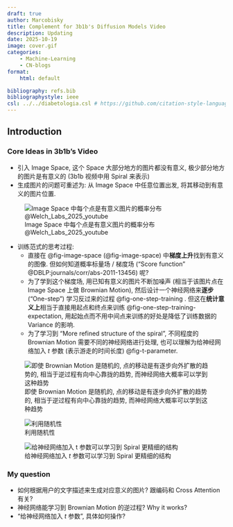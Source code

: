 ```yaml
---
draft: true
author: Marcobisky
title: Complement for 3b1b's Diffusion Models Video
description: Updating
date: 2025-10-19
image: cover.gif
categories:
    - Machine-Learning
    - CN-blogs
format: 
    html: default

bibliography: refs.bib
bibliographystyle: ieee
csl: ../../diabetologia.csl # https://github.com/citation-style-language/styles
---
```


## Introduction

### Core Ideas in 3b1b's Video

- 引入 Image Space, 这个 Space 大部分地方的图片都没有意义, 极少部分地方的图片是有意义的 (3b1b 视频中用 Spiral 来表示)
- 生成图片的问题可重述为: 从 Image Space 中任意位置出发, 将其移动到有意义的图片位置.

:::{.column-margin}
![Image Space 中每个点是有意义图片的概率分布 @Welch_Labs_2025_youtube](image-space.png){#fig-image-space}
:::

- 训练范式的思考过程:
    - 直接在 @fig-image-space (@fig-image-space) 中**梯度上升**找到有意义的图像. 但如何知道概率标量场 / 梯度场 ("Score function" @DBLP:journals/corr/abs-2011-13456) 呢?
    - 为了学到这个梯度场, 用已知有意义的图片不断加噪声 (相当于该图片点在 Image Space 上做 Brownian Motion), 然后设计一个神经网络来**逐步** ("One-step") 学习反过来的过程 @fig-one-step-training . 但这在**统计意义上**相当于直接用起点和终点来训练 @fig-one-step-training-expectation, 用起始点而不用中间点来训练的好处是降低了训练数据的 Variance 的影响.
    - 为了学习到 "More refined structure of the spiral", 不同程度的 Brownian Motion 需要不同的神经网络进行处理, 也可以理解为给神经网络加入 $t$ 参数 (表示游走的时间长度) @fig-t-parameter.

:::{.column-margin}
![即使 Brownian Motion 是随机的, 点的移动是有逐步向外扩散的趋势的, 相当于逆过程有向中心靠拢的趋势, 而神经网络大概率可以学到这种趋势](one-step-training.png){#fig-one-step-training}
:::

:::{.column-margin}
![利用随机性](one-step-training-expectation.png){#fig-one-step-training-expectation}
:::

:::{.column-margin}
![给神经网络加入 $t$ 参数可以学习到 Spiral 更精细的结构](t-parameter.png){#fig-t-parameter}
:::

### My question

- 如何根据用户的文字描述来生成对应意义的图片? 跟编码和 Cross Attention 有关?
- 神经网络能学习到 Brownian Motion 的逆过程? Why it works?
- “给神经网络加入 $t$ 参数”, 具体如何操作?